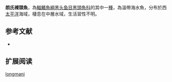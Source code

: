 {{Speciesbox
| name = 朗氏裸頭魚
| status = NE
| status_system = IUCN3.1
| image = 
| image_width = 250px
| genus = Asquamiceps
| species = longmani
| authority = [[Fowler|Fowler]], 1934
| synonyms = 
}}

'''朗氏裸頭魚'''，為[[輻鰭魚綱|輻鰭魚綱]][[黑头鱼目|黑头鱼目]][[黑頭魚科|黑頭魚科]]的其中一[[種|種]]，為溫帶海水魚，分布於西[[太平洋|太平洋]]海域，棲息在中層水域，生活習性不明。

==参考文献==
*{{FishBase_species|genus=Asquamiceps|species=longmani |year=2015|month=8}}

== 扩展阅读 ==
{{refbegin}}
{{wikispecies-inline|Asquamiceps longmani|朗氏裸頭魚}}
{{refend}}
{{Taxonbar|from=Q2100181}}

[[Category:裸頭魚屬|longmani]]